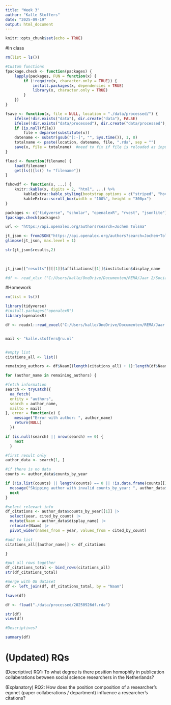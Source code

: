 ```yaml
---
title: "Week 3"
author: "Kalle Stoffers"
date: "2025-09-19"
output: html_document
---
```


```r
knitr::opts_chunk$set(echo = TRUE)
```

#In class

```r


rm(list = ls())

#Custom functions
fpackage.check <- function(packages) {
    lapply(packages, FUN = function(x) {
        if (!require(x, character.only = TRUE)) {
            install.packages(x, dependencies = TRUE)
            library(x, character.only = TRUE)
        }
    })
}

fsave <- function(x, file = NULL, location = "./data/processed/") {
    ifelse(!dir.exists("data"), dir.create("data"), FALSE)
    ifelse(!dir.exists("data/processed"), dir.create("data/processed"), FALSE)
    if (is.null(file))
        file = deparse(substitute(x))
    datename <- substr(gsub("[:-]", "", Sys.time()), 1, 8)
    totalname <- paste(location, datename, file, ".rda", sep = "")
    save(x, file = totalname)  #need to fix if file is reloaded as input name, not as x. 
}

fload <- function(filename) {
    load(filename)
    get(ls()[ls() != "filename"])
}

fshowdf <- function(x, ...) {
    knitr::kable(x, digits = 2, "html", ...) %>%
        kableExtra::kable_styling(bootstrap_options = c("striped", "hover")) %>%
        kableExtra::scroll_box(width = "100%", height = "300px")
}

packages <- c("tidyverse", "scholar", "openalexR", "rvest", "jsonlite")
fpackage.check(packages)

url <- "https://api.openalex.org/authors?search=Jochem Tolsma"

jt_json <- fromJSON("https://api.openalex.org/authors?search=Jochem+Tolsma", simplifyVector = FALSE)
glimpse(jt_json, max.level = 1)

str(jt_json$results,2)
  
  

jt_json[["results"]][[1]]$affiliations[[1]]$institution$display_name

#df <- read_xlsx ("C:/Users/kalle/OneDrive/Documenten/REMA/Jaar 2/Social Networks/KS_labjournal/data/20240419Scholarid_soc_pol.xlsx")


```



#Homework

```r
rm(list = ls())

library(tidyverse)
#install.packages("openalexR")
library(openalexR)

df <- readxl::read_excel("C:/Users/kalle/OneDrive/Documenten/REMA/Jaar 2/Social Networks/KS_labjournal/data/20240419Scholarid_soc_pol.xlsx")


mail <- "kalle.stoffers@ru.nl"


#empty list
citations_all <- list()

remaining_authors <- df$Naam[(length(citations_all) + 1):length(df$Naam)]

for (author_name in remaining_authors) {

#fetch information
search <- tryCatch({
  oa_fetch(
  entity = "authors",
  search = author_name,
  mailto = mail)
}, error = function(e) {
    message("Error with author: ", author_name)
    return(NULL)
  })

if (is.null(search) || nrow(search) == 0) {
    next
  }

#first result only
author_data <- search[1, ]

#if there is no data
counts <- author_data$counts_by_year

if (!is.list(counts) || length(counts) == 0 || !is.data.frame(counts[[1]])) {
  message("Skipping author with invalid counts_by_year: ", author_data$display_name)
  next
}

#select relevant info
df_citations <- author_data$counts_by_year[[1]] |>
  select(year, cited_by_count) |>
  mutate(Naam = author_data$display_name) |>
  relocate(Naam) |>
  pivot_wider(names_from = year, values_from = cited_by_count)

#add to list
citations_all[[author_name]] <- df_citations

}

#put all rows together
df_citations_total <- bind_rows(citations_all)
str(df_citations_total)

#merge with OG dataset  
df <- left_join(df, df_citations_total, by = "Naam")

```


```r
fsave(df)

```

```r
df <- fload("./data/processed/20250926df.rda")
```


```r
str(df)
view(df)

#Descriptives?

summary(df)

```



# (Updated) RQs
(Descriptive) RQ1: To what degree is there position homophily in publication collaberations between social science researchers in the Netherlands? 

(Explanatory) RQ2: How does the position composition of a researcher's egonet (paper collaberations / department) influence a researcher's citations?

